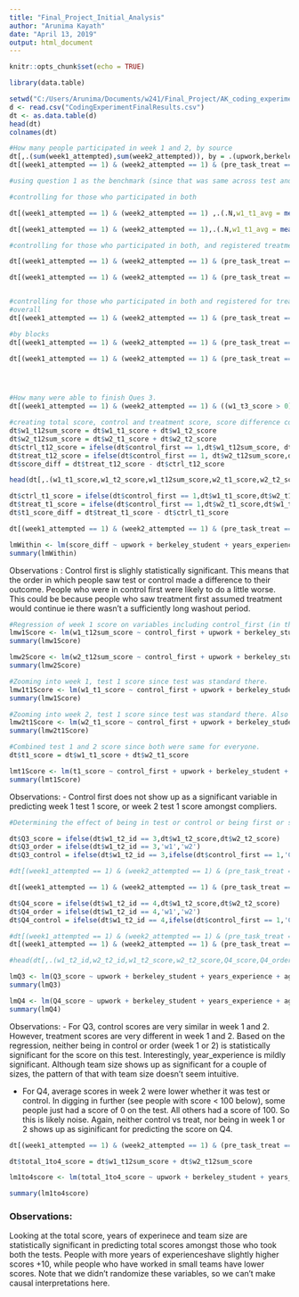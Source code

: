 ```yaml
---
title: "Final_Project_Initial_Analysis"
author: "Arunima Kayath"
date: "April 13, 2019"
output: html_document
---
```


```r
knitr::opts_chunk$set(echo = TRUE)
```

```r
library(data.table)
```


```r
setwd("C:/Users/Arunima/Documents/w241/Final_Project/AK_coding_experiment/")
d <- read.csv("CodingExperimentFinalResults.csv")
dt <- as.data.table(d)
head(dt)
colnames(dt)
```

```r
#How many people participated in week 1 and 2, by source
dt[,.(sum(week1_attempted),sum(week2_attempted)), by = .(upwork,berkeley_student)]
dt[(week1_attempted == 1) & (week2_attempted == 1) & (pre_task_treat == 1) & (pre_task_control == 1),.N,by = .(upwork,berkeley_student)]


```


```r
#using question 1 as the benchmark (since that was same across test and control, what were scores across treatment and control for the different groups)

#controlling for those who participated in both

dt[(week1_attempted == 1) & (week2_attempted == 1) ,.(.N,w1_t1_avg = mean(w1_t1_score), w1_t1_mins = mean(w1_t1_mins),w2_t1_avg = mean(w2_t1_score), w2_t1_mins = mean(w2_t1_mins)), by = .(upwork,control_first)]

dt[(week1_attempted == 1) & (week2_attempted == 1),.(.N,w1_t1_avg = mean(w1_t1_score), w1_t1_mins = mean(w1_t1_mins),w2_t1_avg = mean(w2_t1_score), w2_t1_mins = mean(w2_t1_mins)), by = .(upwork,berkeley_student,control_first,pre_task_control,pre_task_treat)]

#controlling for those who participated in both, and registered treatment

dt[(week1_attempted == 1) & (week2_attempted == 1) & (pre_task_treat == 1),.(.N,w1_t1_avg = mean(w1_t1_score), w1_t1_mins = mean(w1_t1_mins),w2_t1_avg = mean(w2_t1_score), w2_t1_mins = mean(w2_t1_mins)), by = .(control_first,pre_task_treat)]

dt[(week1_attempted == 1) & (week2_attempted == 1) & (pre_task_treat == 1),.(.N,w1_t1_avg = mean(w1_t1_score), w1_t1_mins = mean(w1_t1_mins),w2_t1_avg = mean(w2_t1_score), w2_t1_mins = mean(w2_t1_mins)), by = .(upwork,control_first,pre_task_treat)]


#controlling for those who participated in both and registered for treatment and control
#overall
dt[(week1_attempted == 1) & (week2_attempted == 1) & (pre_task_treat == 1) & (pre_task_control == 1),.(.N,w1_t1_avg = mean(w1_t1_score), w1_t1_mins = mean(w1_t1_mins),w2_t1_avg = mean(w2_t1_score), w2_t1_mins = mean(w2_t1_mins)), by = control_first]

#by blocks
dt[(week1_attempted == 1) & (week2_attempted == 1) & (pre_task_treat == 1) & (pre_task_control == 1),.(.N,w1_t1_avg = mean(w1_t1_score), w1_t1_mins = mean(w1_t1_mins),w2_t1_avg = mean(w2_t1_score), w2_t1_mins = mean(w2_t1_mins)), by = .(upwork,control_first)]

dt[(week1_attempted == 1) & (week2_attempted == 1) & (pre_task_treat == 1) & (pre_task_control == 1),.(.N,w1_t1_avg = mean(w1_t1_score), w1_t1_mins = mean(w1_t1_mins),w2_t1_avg = mean(w2_t1_score), w2_t1_mins = mean(w2_t1_mins)), by = .(upwork,berkeley_student,control_first,pre_task_control,pre_task_treat)]





```
```r

#How many were able to finish Ques 3.
dt[(week1_attempted == 1) & (week2_attempted == 1) & ((w1_t3_score > 0) & (w2_t3_score > 0)),.(.N,sum(upwork),sum(upwork_20dollars),sum(berkeley_student), sum(control_first),w1_t1_score,w1_t1_mins,w1_t2_score,w1_t2_mins,w1_t3_score,w2_t3_score,w1_t3_mins,w1_score,(w1_t1_score + w1_t2_score)/2)]

```

```r
#creating total score, control and treatment score, score difference columns
dt$w1_t12sum_score = dt$w1_t1_score + dt$w1_t2_score
dt$w2_t12sum_score = dt$w2_t1_score + dt$w2_t2_score
dt$ctrl_t12_score = ifelse(dt$control_first == 1,dt$w1_t12sum_score, dt$w2_t12sum_score)
dt$treat_t12_score = ifelse(dt$control_first == 1, dt$w2_t12sum_score,dt$w1_t12sum_score)
dt$score_diff = dt$treat_t12_score - dt$ctrl_t12_score

head(dt[,.(w1_t1_score,w1_t2_score,w1_t12sum_score,w2_t1_score,w2_t2_score,w2_t12sum_score,control_first,ctrl_t12_score,treat_t12_score,score_diff)])

```
```r
dt$ctrl_t1_score = ifelse(dt$control_first == 1,dt$w1_t1_score,dt$w2_t1_score)
dt$treat_t1_score = ifelse(dt$control_first == 1,dt$w2_t1_score,dt$w1_t1_score)
dt$t1_score_diff = dt$treat_t1_score - dt$ctrl_t1_score

```

```r
dt[(week1_attempted == 1) & (week2_attempted == 1) & (pre_task_treat == 1) ,.(.N,mean(ctrl_t12_score),mean(treat_t12_score),mean(score_diff)), by = .(upwork)]

```



```r
lmWithin <- lm(score_diff ~ upwork + berkeley_student + years_experience + team_size + control_first + age, data = dt[(week1_attempted == 1) & (week2_attempted == 1)])
summary(lmWithin)
```

Observations :
Control first is slighly statistically significant. This means that the order in which people saw test or control made a difference to their outcome. People who were in control first were likely to do a little worse. This could be because people who saw treatment first assumed treatment would continue ie there wasn't a sufficiently long washout period.


```r

#Regression of week 1 score on variables including control_first (in this case a proxy for whether the person was in test or control for week 1)
lmw1Score <- lm(w1_t12sum_score ~ control_first + upwork + berkeley_student + years_experience + age, data = dt[(week1_attempted == 1) & (week2_attempted == 1) & (pre_task_treat == 1)])
summary(lmw1Score)

lmw2Score <- lm(w2_t12sum_score ~ control_first + upwork + berkeley_student + years_experience + age, data = dt[(week1_attempted == 1) & (week2_attempted == 1) & (pre_task_treat == 1)])
summary(lmw2Score)
```

```r

#Zooming into week 1, test 1 score since test was standard there.
lmw1t1Score <- lm(w1_t1_score ~ control_first + upwork + berkeley_student + years_experience, data = dt[(week1_attempted == 1) & (week2_attempted == 1) & (pre_task_treat == 1) & (pre_task_control == 1)])
summary(lmw1Score)

#Zooming into week 2, test 1 score since test was standard there. Also platform orientation effects should be smaller here.
lmw2t1Score <- lm(w2_t1_score ~ control_first + upwork + berkeley_student + years_experience + age, data = dt[(week1_attempted == 1) & (week2_attempted == 1) & (pre_task_treat == 1)])
summary(lmw2t1Score)

#Combined test 1 and 2 score since both were same for everyone.
dt$t1_score = dt$w1_t1_score + dt$w2_t1_score

lmt1Score <- lm(t1_score ~ control_first + upwork + berkeley_student + years_experience + age, data = dt[(week1_attempted == 1) & (week2_attempted == 1) & (pre_task_treat == 1)])
summary(lmt1Score)


```

Observations:
- Control first does not show up as a significant variable in predicting week 1 test 1 score, or week 2 test 1 score amongst compliers.


```r

#Determining the effect of being in test or control or being first or second in order on the score for Q3, Q4

dt$Q3_score = ifelse(dt$w1_t2_id == 3,dt$w1_t2_score,dt$w2_t2_score)
dt$Q3_order = ifelse(dt$w1_t2_id == 3,'w1','w2')
dt$Q3_control = ifelse(dt$w1_t2_id == 3,ifelse(dt$control_first == 1,'C','T'),ifelse(dt$control_first == 1,'T','C'))

#dt[(week1_attempted == 1) & (week2_attempted == 1) & (pre_task_treat == 1),.(.N,avg_Q3_score = mean(Q3_score))]

dt[(week1_attempted == 1) & (week2_attempted == 1) & (pre_task_treat == 1),.(.N,avg_Q3_score = mean(Q3_score)),by = .(Q3_order,Q3_control)]

dt$Q4_score = ifelse(dt$w1_t2_id == 4,dt$w1_t2_score,dt$w2_t2_score)
dt$Q4_order = ifelse(dt$w1_t2_id == 4,'w1','w2')
dt$Q4_control = ifelse(dt$w1_t2_id == 4,ifelse(dt$control_first == 1,'C','T'),ifelse(dt$control_first == 1,'T','C'))

#dt[(week1_attempted == 1) & (week2_attempted == 1) & (pre_task_treat == 1),.(.N,avg_Q4_score = mean(Q4_score),sum(Q4_score > 0))]
dt[(week1_attempted == 1) & (week2_attempted == 1) & (pre_task_treat == 1),.(.N,avg_Q4_score = mean(Q4_score),sum(Q4_score > 0),sum(Q4_score == 100)),by = .(Q4_order,Q4_control)]

#head(dt[,.(w1_t2_id,w2_t2_id,w1_t2_score,w2_t2_score,Q4_score,Q4_order)])

lmQ3 <- lm(Q3_score ~ upwork + berkeley_student + years_experience + age + team_size + Q3_control + Q3_order + Q3_control*Q3_order,data = dt[(week1_attempted == 1) & (week2_attempted == 1) & (pre_task_treat == 1)])
summary(lmQ3)

lmQ4 <- lm(Q4_score ~ upwork + berkeley_student + years_experience + age + team_size + Q4_control + Q4_order ,data = dt[(week1_attempted == 1) & (week2_attempted == 1) & (pre_task_treat == 1)])
summary(lmQ4)


```

Observations:
- For Q3, control scores are very similar in week 1 and 2. However, treatment scores are very different in week 1 and 2. Based on the regression, neither being in control or order (week 1 or 2) is statistically significant for the score on this test. Interestingly, year_experience is mildly significant. Although team size shows up as significant for a couple of sizes, the pattern of that with team size doesn't seem intuitive.

- For Q4, average scores in week 2 were lower whether it was test or control. In digging in further (see people with score < 100 below), some people just had a score of 0 on the test. All others had a score of 100. So this is likely noise. Again, neither control vs treat, nor being in week 1 or 2 shows up as siginificant for predicting the score on Q4.



```r
dt[(week1_attempted == 1) & (week2_attempted == 1) & (pre_task_treat == 1) & (Q4_score <100),.(subject_id,Q4_score)]
```
```r
dt$total_1to4_score = dt$w1_t12sum_score + dt$w2_t12sum_score

lm1to4score <- lm(total_1to4_score ~ upwork + berkeley_student + years_experience + age + team_size,data = dt[(week1_attempted == 1) & (week2_attempted == 1)])

summary(lm1to4score)

```

### Observations:

Looking at the total score, years of experinece and team size are statistically significant in predicting total scores amongst those who took both the tests. People with more years of experienceshave slightly higher scores +10, while people who have worked in small teams have lower scores. Note that we didn't randomize these variables, so we can't make causal interpretations here.
